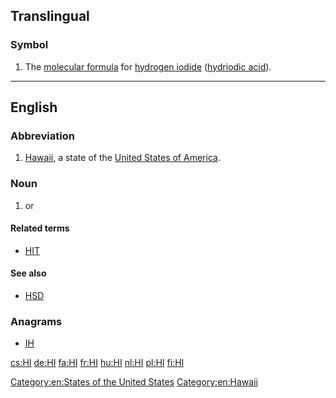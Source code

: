 {{see|Appendix:Variations of "hi"}}

==Translingual==

===Symbol===
{{head|mul|symbol}}

# The [[molecular formula]] for [[hydrogen iodide]] ([[hydriodic acid]]).

----

==English==

===Abbreviation===
{{rfc-header|Abbreviation}}
{{head|en|abbreviation}}

# [[Hawaii]], a state of the [[United States of America]].

===Noun===
{{en-noun|-}}
# {{abbreviation of|lang=en|hyperspectral imaging}} or {{abbreviation of|lang=en|hyper-spectral imaging}}

====Related terms====
* [[HIT]] {{gloss|[[hyperspectral imaging technique]] or [[hyper-spectral imaging technique]]}}

====See also====
* [[HSD]] {{gloss|[[hyper-spectral data]] or [[hyperspectral data]]}}

===Anagrams===
* [[IH#English|IH]]

[[Category:en:States of the United States]]
[[Category:en:Hawaii]]

[[cs:HI]]
[[de:HI]]
[[fa:HI]]
[[fr:HI]]
[[hu:HI]]
[[nl:HI]]
[[pl:HI]]
[[fi:HI]]